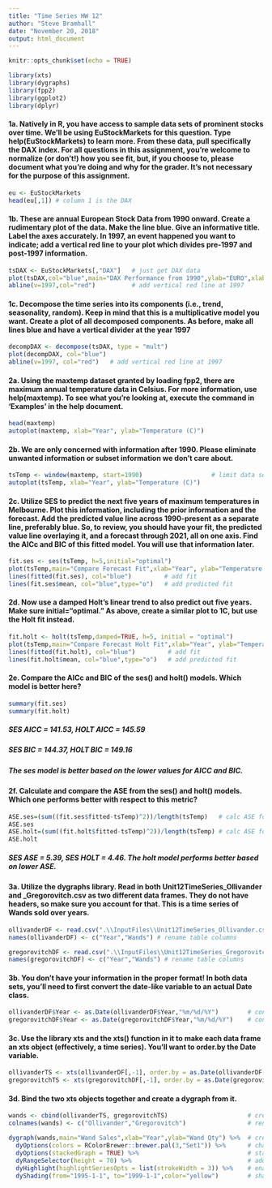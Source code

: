 ```yaml
---
title: "Time Series HW 12"
author: "Steve Bramhall"
date: "November 20, 2018"
output: html_document
---
```


```r
knitr::opts_chunk$set(echo = TRUE)
```

```r
library(xts)
library(dygraphs)
library(fpp2)
library(ggplot2)
library(dplyr)
```


#### 1a. Natively in R, you have access to sample data sets of prominent stocks over time.  We’ll be using EuStockMarkets for this question.  Type help(EuStockMarkets) to learn more.  From these data, pull specifically the DAX index.  For all questions in this assignment, you’re welcome to normalize (or don’t!) how you see fit, but, if you choose to, please document what you’re doing and why for the grader.  It’s not necessary for the purpose of this assignment.

```r
eu <- EuStockMarkets
head(eu[,1]) # column 1 is the DAX
```

#### 1b. These are annual European Stock Data from 1990 onward.  Create a rudimentary plot of the data.  Make the line blue.  Give an informative title.  Label the axes accurately.  In 1997, an event happened you want to indicate; add a vertical red line to your plot which divides pre-1997 and post-1997 information.
```r
tsDAX <- EuStockMarkets[,"DAX"]   # just get DAX data
plot(tsDAX,col="blue",main="DAX Performance from 1990",ylab="EURO",xlab="Year")
abline(v=1997,col="red")          # add vertical red line at 1997
```

#### 1c. Decompose the time series into its components (i.e., trend, seasonality, random).  Keep in mind that this is a multiplicative model you want.  Create a plot of all decomposed components.  As before, make all lines blue and have a vertical divider at the year 1997

```r
decompDAX <- decompose(tsDAX, type = "mult")
plot(decompDAX, col="blue")
abline(v=1997, col="red")   # add vertical red line at 1997
```

#### 2a. Using the maxtemp dataset granted by loading fpp2, there are maximum annual temperature data in Celsius.  For more information, use help(maxtemp).  To see what you’re looking at, execute the command in ‘Examples’ in the help document.
```r
head(maxtemp)
autoplot(maxtemp, xlab="Year", ylab="Temperature (C)")
```

#### 2b. We are only concerned with information after 1990.  Please eliminate unwanted information or subset information we don’t care about.
```r
tsTemp <- window(maxtemp, start=1990)                   # limit data seen, start=1990
autoplot(tsTemp, xlab="Year", ylab="Temperature (C)")
```

#### 2c. Utilize SES to predict the next five years of maximum temperatures in Melbourne.  Plot this information, including the prior information and the forecast.  Add the predicted value line across 1990-present as a separate line, preferably blue.  So, to review, you should have your fit, the predicted value line overlaying it, and a forecast through 2021, all on one axis. Find the AICc and BIC of this fitted model.  You will use that information later.
```r
fit.ses <- ses(tsTemp, h=5,initial="optimal")
plot(tsTemp,main="Compare Forecast Fit",xlab="Year", ylab="Temperature (C)",xlim=c(1990,2023)) # plot & extend x-axis
lines(fitted(fit.ses), col="blue")         # add fit
lines(fit.ses$mean, col="blue",type="o")   # add predicted fit
```

#### 2d. Now use a damped Holt’s linear trend to also predict out five years.  Make sure initial=“optimal.”  As above, create a similar plot to 1C, but use the Holt fit instead.
```r
fit.holt <- holt(tsTemp,damped=TRUE, h=5, initial = "optimal")
plot(tsTemp,main="Compare Forecast Holt Fit",xlab="Year", ylab="Temperature (C)",xlim=c(1990,2023)) # plot & extend x-axis
lines(fitted(fit.holt), col="blue")         # add fit
lines(fit.holt$mean, col="blue",type="o")   # add predicted fit
```

#### 2e. Compare the AICc and BIC of the ses() and holt() models.  Which model is better here?
```r
summary(fit.ses)
summary(fit.holt)
```

##### SES AICC = 141.53, HOLT AICC = 145.59 
##### SES BIC  = 144.37, HOLT BIC  = 149.16
##### The ses model is better based on the lower values for AICC and BIC.

#### 2f.	Calculate and compare the ASE from the ses() and holt() models.  Which one performs better with respect to this metric?
```r
ASE.ses=(sum((fit.ses$fitted-tsTemp)^2))/length(tsTemp)   # calc ASE for ses fit
ASE.ses
ASE.holt=(sum((fit.holt$fitted-tsTemp)^2))/length(tsTemp) # calc ASE for holt fit
ASE.holt
```

##### SES ASE = 5.39, SES HOLT = 4.46. The holt model performs better based on lower ASE.

#### 3a. Utilize the dygraphs library. Read in both Unit12TimeSeries_Ollivander and _Gregorovitch.csv as two different data frames.  They do not have headers, so make sure you account for that.  This is a time series of Wands sold over years.
```r
ollivanderDF <- read.csv(".\\InputFiles\\Unit12TimeSeries_Ollivander.csv",header=TRUE,sep=",",encoding = "UTF-8")
names(ollivanderDF) <- c("Year","Wands") # rename table columns

gregorovitchDF <- read.csv(".\\InputFiles\\Unit12TimeSeries_Gregorovitch.csv",header=TRUE,sep=",",encoding = "UTF-8")
names(gregorovitchDF) <- c("Year","Wands") # rename table columns
```

#### 3b. You don’t have your information in the proper format!  In both data sets, you’ll need to first convert the date-like variable to an actual Date class.
```r
ollivanderDF$Year <- as.Date(ollivanderDF$Year,"%m/%d/%Y")        # convert/format date columns for TS
gregorovitchDF$Year <- as.Date(gregorovitchDF$Year,"%m/%d/%Y")    # convert/format date columns for TS
```

#### 3c. Use the library xts and the xts() function in it to make each data frame an xts object (effectively, a time series).  You’ll want to order.by the Date variable.
```r
ollivanderTS <- xts(ollivanderDF[,-1], order.by = as.Date(ollivanderDF[,1]))        # convert DF to TS
gregorovitchTS <- xts(gregorovitchDF[,-1], order.by = as.Date(gregorovitchDF[,1]))  # convert DF to TS
```

#### 3d. Bind the two xts objects together and create a dygraph from it.  
```r
wands <- cbind(ollivanderTS, gregorovitchTS)                      # create 2 columns of time series
colnames(wands) <- c("Ollivander","Gregorovitch")                 # rename columns

dygraph(wands,main="Wand Sales",xlab="Year",ylab="Wand Qty") %>%  # create dygraph and label axes & title
  dyOptions(colors = RColorBrewer::brewer.pal(3,"Set1")) %>%      # change default colors
  dyOptions(stackedGraph = TRUE) %>%                              # stack data
  dyRangeSelector(height = 70) %>%                                # add range selector and enlarge
  dyHighlight(highlightSeriesOpts = list(strokeWidth = 3)) %>%    # enable interactie highlighting
  dyShading(from="1995-1-1", to="1999-1-1",color="yellow")        # shade 1995-1999
  

```

